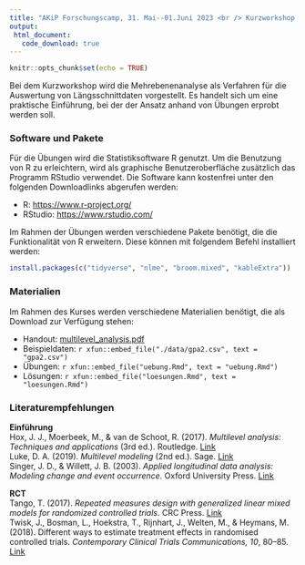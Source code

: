 ```yaml
---
title: "AKiP Forschungscamp, 31. Mai--01.Juni 2023 <br /> Kurzworkshop Multilevel Analysis"
output:
 html_document:
   code_download: true
---
```


```r
knitr::opts_chunk$set(echo = TRUE)
```

Bei dem Kurzworkshop wird die Mehrebenenanalyse als Verfahren für die Auswertung von Längsschnittdaten vorgestellt. Es handelt sich um eine praktische Einführung, bei der der Ansatz anhand von Übungen erprobt werden soll.

### Software und Pakete
Für die Übungen wird die Statistiksoftware R genutzt. Um die Benutzung von R zu erleichtern, wird als graphische Benutzeroberfläche zusätzlich das Programm RStudio verwendet. Die Software kann kostenfrei unter den folgenden Downloadlinks abgerufen werden:

- R: [https://www.r-project.org/](https://ftp.fau.de/cran/)
- RStudio: [https://www.rstudio.com/](https://www.rstudio.com/products/rstudio/download/#download)

Im Rahmen der Übungen werden verschiedene Pakete benötigt, die die Funktionalität von R erweitern. Diese können mit folgendem Befehl installiert werden:

```r
install.packages(c("tidyverse", "nlme", "broom.mixed", "kableExtra"))
```

### Materialien
Im Rahmen des Kurses werden verschiedene Materialien benötigt, die als Download zur Verfügung stehen:

- Handout: [multilevel_analysis.pdf](https://uni-koeln.sciebo.de/s/Oci76TnsbUlG6TX)
- Beispieldaten: `r xfun::embed_file("./data/gpa2.csv", text = "gpa2.csv")`
- Übungen: `r xfun::embed_file("uebung.Rmd", text = "uebung.Rmd")`
- Lösungen: `r xfun::embed_file("loesungen.Rmd", text = "loesungen.Rmd")`

### Literaturempfehlungen
**Einführung** \
Hox, J. J., Moerbeek, M., & van de Schoot, R. (2017). *Multilevel analysis: Techniques and applications* (3rd ed.). Routledge. [Link](https://multilevel-analysis.sites.uu.nl) \
Luke, D. A. (2019). *Multilevel modeling* (2nd ed.). Sage. [Link](https://us.sagepub.com/en-us/nam/multilevel-modeling/book243884)\
Singer, J. D., & Willett, J. B. (2003). *Applied longitudinal data analysis: Modeling change and event occurrence*. Oxford University Press. [Link](https://doi.org/10.1093/acprof:oso/9780195152968.001.0001) \

**RCT** \
Tango, T. (2017). *Repeated measures design with generalized linear mixed models for randomized controlled trials*. CRC Press. [Link](https://www.routledge.com/Repeated-Measures-Design-with-Generalized-Linear-Mixed-Models-for-Randomized/Tango/p/book/9780367736385) \
Twisk, J., Bosman, L., Hoekstra, T., Rijnhart, J., Welten, M., & Heymans, M. (2018). Different ways to estimate treatment effects in randomised controlled trials. *Contemporary Clinical Trials Communications, 10*, 80–85. [Link](https://doi.org/10.1016/j.conctc.2018.03.008)

